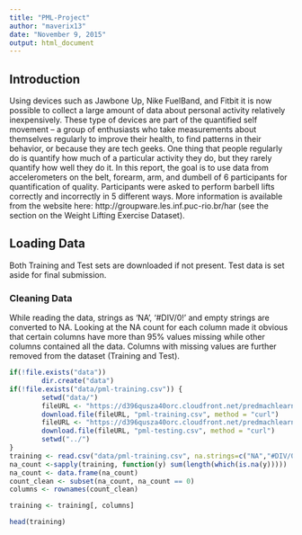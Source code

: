 ```yaml
---
title: "PML-Project"
author: "maverix13"
date: "November 9, 2015"
output: html_document
---
```

## Introduction

Using devices such as Jawbone Up, Nike FuelBand, and Fitbit it is now possible to collect a large amount of data about personal activity relatively inexpensively. These type of devices are part of the quantified self movement – a group of enthusiasts who take measurements about themselves regularly to improve their health, to find patterns in their behavior, or because they are tech geeks. One thing that people regularly do is quantify how much of a particular activity they do, but they rarely quantify how well they do it. In this report, the goal is to use data from accelerometers on the belt, forearm, arm, and dumbell of 6 participants for quantification of quality. Participants were asked to perform barbell lifts correctly and incorrectly in 5 different ways. More information is available from the website here: http://groupware.les.inf.puc-rio.br/har (see the section on the Weight Lifting Exercise Dataset). 

## Loading Data

Both Training and Test sets are downloaded if not present. Test data is set aside for final submission. 

### Cleaning Data

While reading the data, strings as 'NA', '#DIV/0!' and empty strings are converted to NA. Looking at the NA count for each column made it obvious that certain columns have more than 95% values missing while other columns contained all the data. Columns with missing values are further removed from the dataset (Training and Test). 

```r
if(!file.exists("data"))
        dir.create("data")
if(!file.exists("data/pml-training.csv")) {
        setwd("data/")
        fileURL <- "https://d396qusza40orc.cloudfront.net/predmachlearn/pml-training.csv"
        download.file(fileURL, "pml-training.csv", method = "curl")
        fileURL <- "https://d396qusza40orc.cloudfront.net/predmachlearn/pml-testing.csv"
        download.file(fileURL, "pml-testing.csv", method = "curl")
        setwd("../")
}
training <- read.csv("data/pml-training.csv", na.strings=c("NA","#DIV/0!", ""))
na_count <-sapply(training, function(y) sum(length(which(is.na(y)))))
na_count <- data.frame(na_count)
count_clean <- subset(na_count, na_count == 0)
columns <- rownames(count_clean)

training <- training[, columns]

head(training)
```


